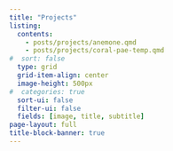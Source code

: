 ```yaml
---
title: "Projects"
listing: 
  contents: 
    - posts/projects/anemone.qmd
    - posts/projects/coral-pae-temp.qmd
#  sort: false
  type: grid
  grid-item-align: center
  image-height: 500px
#  categories: true
  sort-ui: false
  filter-ui: false
  fields: [image, title, subtitle]
page-layout: full
title-block-banner: true
---
```

